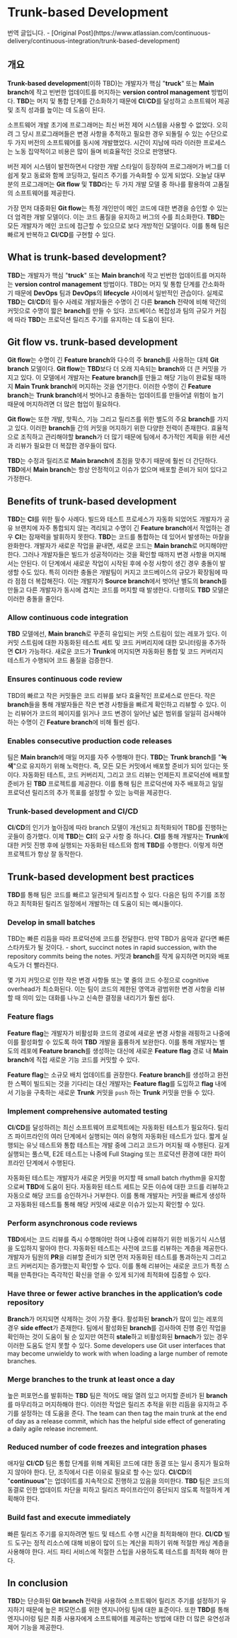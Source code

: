 
# Trunk-based Development

<Callout type="info">
  번역 글입니다. - [Original
  Post](https://www.atlassian.com/continuous-delivery/continuous-integration/trunk-based-development)
</Callout>

## 개요

**Trunk-based development**(이하 TBD)는 개발자가 핵심 "**truck**" 또는 **Main branch**에 작고 빈번한 업데이트를 머지하는 **version control management** 방법이다. **TBD**는 머지 및 통합 단계를 간소화하기 때문에 **CI**/**CD**를 달성하고 소프트웨어 제공 및 조직 성과를 높이는 데 도움이 된다.

소프트웨어 개발 초기에 프로그래머는 최신 버전 제어 시스템을 사용할 수 없었다. 오히려 그 당시 프로그래머들은 변경 사항을 추적하고 필요한 경우 되돌릴 수 있는 수단으로 두 가지 버전의 소프트웨어를 동시에 개발했었다. 시간이 지남에 따라 이러한 프로세스는 노동 집약적이고 비용은 많이 들며 비효율적인 것으로 판명됐다.

버전 제어 시스템이 발전하면서 다양한 개발 스타일이 등장하여 프로그래머가 버그를 더 쉽게 찾고 동료와 함께 코딩하고, 릴리즈 주기를 가속화할 수 있게 되었다. 오늘날 대부분의 프로그래머는 **Git flow** 및 **TBD**라는 두 가지 개발 모델 중 하나를 활용하여 고품질의 소프트웨어를 제공한다.

가장 먼저 대중화된 **Git flow**는 특정 개인만이 메인 코드에 대한 변경을 승인할 수 있는 더 엄격한 개발 모델이다. 이는 코드 품질을 유지하고 버그의 수를 최소화한다. **TBD**는 모든 개발자가 메인 코드에 접근할 수 있으므로 보다 개방적인 모델이다. 이를 통해 팀은 빠르게 반복하고 **CI**/**CD**를 구현할 수 있다.

## What is trunk-based development?

**TBD**는 개발자가 핵심 "**truck**" 또는 **Main branch**에 작고 빈번한 업데이트를 머지하는 **version control management** 방법이다. TBD는 머지 및 통합 단계를 간소화하기 때문에 **DevOps** 팀과 **DevOps**의 **lifecycle** 사이에서 일반적인 관습이다. 실제로 **TBD**는 **CI**/**CD**의 필수 사례로 개발자들은 수명이 긴 다른 **branch** 전략에 비해 약간의 커밋으로 수명이 짧은 **branch**를 만들 수 있다. 코드베이스 복잡성과 팀의 규모가 커짐에 따라 **TBD**는 프로덕션 릴리즈 주기를 유지하는 데 도움이 된다.

## Git flow vs. trunk-based development

**Git flow**는 수명이 긴 **Feature branch**와 다수의 주 **branch**를 사용하는 대체 **Git branch** 모델이다. **Git flow**는 **TBD**보다 더 오래 지속되는 **branch**와 더 큰 커밋을 가지고 있다. 이 모델에서 개발자는 **Feature branch**를 만들고 해당 기능이 완료될 때까지 **Main Trunk branch**에 머지하는 것을 연기한다. 이러한 수명이 긴 **Feature branch**는 **Trunk branch**에서 벗어나고 충돌하는 업데이트를 만들어낼 위험이 높기 때문에 머지하려면 더 많은 협업이 필요하다.

**Git flow**는 또한 개발, 핫픽스, 기능 그리고 릴리즈를 위한 별도의 주요 **branch**를 가지고 있다. 이러한 **branch**들 간의 커밋을 머지하기 위한 다양한 전력이 존재한다. 효율적으로 조직하고 관리해야할 **branch**가 더 많기 때문에 팀에서 추가적인 계획을 위한 세션과 리뷰가 필요한 더 복잡한 경우들이 많다.

**TBD**는 수정과 릴리즈로 **Main branch**에 초점을 맞추기 때문에 훨씬 더 간단하다. **TBD**에서 **Main branch**는 항상 안정적이고 이슈가 없으며 배포할 준비가 되어 있다고 가정한다.

## Benefits of trunk-based development

**TBD**는 **CI**를 위한 필수 사례다. 빌드와 테스트 프로세스가 자동화 되었어도 개발자가 공유 브랜치에 자주 통합되지 않는 격리되고 수명이 긴 **Feature branch**에서 작업하는 경우 **CI**는 잠재력을 발휘하지 못한다. **TBD**는 코드를 통합하는 데 있어서 발생하는 마찰을 완화한다. 개발자가 새로운 작업을 끝내면, 새로운 코드는 **Main branch**로 머지해야만 한다. 그러나 개발자들은 빌드가 성공적이라는 것을 확인할 때까지 변경 사항을 머지해서는 안된다. 이 단계에서 새로운 작업이 시작된 후에 수정 사항이 생긴 경우 충돌이 발생할 수도 있다. 특히 이러한 충돌은 개발팀이 커지고 코드베이스의 규모가 확장됨에 따라 점점 더 복잡해진다. 이는 개발자가 **Source branch**에서 벗어난 별도의 **branch**를 만들고 다른 개발자가 동시에 겹치는 코드를 머지할 때 발생한다. 다행히도 **TBD** 모델은 이러한 충돌을 줄인다.

### Allow continuous code integration

**TBD** 모델에선, **Main branch**로 꾸준히 유입되는 커밋 스트림이 있는 레포가 있다. 이 커밋 스트림에 대한 자동화된 테스트 세트 및 코드 커버리지에 대한 모니터링을 추가하면 **CI**가 가능하다. 새로운 코드가 **Trunk**에 머지되면 자동화된 통합 및 코드 커버리지 테스트가 수행되어 코드 품질을 검증한다.

### Ensures continuous code review

TBD의 빠르고 작은 커밋들은 코드 리뷰를 보다 효율적인 프로세스로 만든다. 작은 **branch**들을 통해 개발자들은 작은 변경 사항들을 빠르게 확인하고 리뷰할 수 있다. 이는 리뷰어가 코드의 페이지를 읽거나 코드 변경이 일어난 넓은 범위를 일일히 검사해야 하는 수명이 긴 **Feature branch**에 비해 훨씬 쉽다.

### Enables consecutive production code releases

팀은 **Main branch**에 매일 머지를 자주 수행해야 한다. **TBD**는 **Trunk branch**를 "**녹색**"으로 유지하기 위해 노력한다. 즉, 모든 모든 커밋에서 배포할 준비가 되어 있다는 뜻이다. 자동화된 테스트, 코드 커버리지, 그리고 코드 리뷰는 언제든지 프로덕션에 배포할 준비가 된 **TBD** 프로젝트를 제공한다. 이를 통해 팀은 프로덕션에 자주 배포하고 일일 프로덕션 릴리즈의 추가 목표를 설정할 수 있는 능력을 제공한다.

### Trunk-based development and CI/CD

**CI**/**CD**의 인기가 높아짐에 따라 branch 모델이 개선되고 최적화되어 TBD를 진행하는 곳들이 증가했다. 이제 **TBD**는 **CI**의 요구 사항 중 하나다. **CI**를 통해 개발자는 **Trunk**에 대한 커밋 진행 후에 실행되는 자동화된 테스트와 함께 **TBD**를 수행한다. 이렇게 하면 프로젝트가 항상 잘 동작한다.

## Trunk-based development best practices

**TBD**를 통해 팀은 코드를 빠르고 일관되게 릴리즈할 수 있다. 다음은 팀의 주기를 조정하고 최적화된 릴리즈 일정에서 개발하는 데 도움이 되는 예시들이다.

### Develop in small batches

TBD는 빠른 리듬을 따라 프로덕션에 코드를 전달한다. 만약 TBD가 음악과 같다면 빠른 스타카토가 될 것이다. - short, succinct notes in rapid succession, with the repository commits being the notes. 커밋과 **branch**를 작게 유지하면 머지와 배포 속도가 더 빨라진다.

몇 가지 커밋으로 인한 작은 변경 사항들 또는 몇 줄의 코드 수정으로 cognitive overhead가 최소화된다. 이는 팀이 코드의 제한된 영역과 광범위한 변경 사항을 리뷰할 때 의미 있는 대화를 나누고 신속한 결정을 내리기가 훨씬 쉽다.

### Feature flags

**Feature flag**는 개발자가 비활성화 코드의 경로에 새로운 변경 사항을 래핑하고 나중에 이를 활성화할 수 있도록 하여 **TBD** 개발을 훌륭하게 보완한다. 이를 통해 개발자는 별도의 레포에 **Feature branch**를 생성하는 대신에 새로운 **Feature flag** 경로 내 **Main branch**에 직접 새로운 기능 코드를 커밋할 수 있다.

**Feature flag**는 소규모 배치 업데이트를 권장한다. **Feature branch**를 생성하고 완전한 스펙이 빌드되는 것을 기다리는 대신 개발자는 **Feature flag**를 도입하고 **flag** 내에서 기능을 구축하는 새로운 **Trunk** 커밋을 `push` 하는 **Trunk** 커밋을 만들 수 있다.

### Implement comprehensive automated testing

**CI**/**CD**를 달성하려는 최신 소프트웨어 프로젝트에는 자동화된 테스트가 필요하다. 릴리즈 파이프라인의 여러 단계에서 실행되는 여러 유형의 자동화된 테스트가 있다. 짧게 실행되는 유닛 테스트와 통합 테스트는 개발 중에 그리고 코드가 머지될 때 수행된다. 길게 실행되는 풀스택, E2E 테스트는 나중에 Full Staging 또는 프로덕션 환경에 대한 파이프라인 단계에서 수행된다.

자동화된 테스트는 개발자가 새로운 커밋을 머지할 때 small batch rhythm을 유지함으로써 **TBD**에 도움이 된다. 자동화된 테스트 세트는 모든 이슈에 대한 코드를 리뷰하고 자동으로 해당 코드를 승인하거나 거부한다. 이를 통해 개발자는 커밋을 빠르게 생성하고 자동화된 테스트틀 통해 해당 커밋에 새로운 이슈가 있는지 확인할 수 있다.

### Perform asynchronous code reviews

**TBD**에서는 코드 리뷰를 즉시 수행해야만 하며 나중에 리뷰하기 위한 비동기식 시스템을 도입하지 말아야 한다. 자동화된 테스트는 사전에 코드를 리뷰하는 계층을 제공한다. 개발자가 팀원의 **PR**을 리뷰할 준비가 되면 먼저 자동화된 테스트를 통과하는지 그리고 코드 커버리지는 증가했는지 확인할 수 있다. 이를 통해 리뷰어는 새로운 코드가 특정 스펙을 만족한다는 즉각적인 확신을 얻을 수 있게 되기에 최적화에 집중할 수 있다.

### Have three or fewer active branches in the application’s code repository

**Branch**가 머지되면 삭제하는 것이 가장 좋다. 활성화된 **branch**가 많이 있는 레포의 경우 **side effect**가 존재한다. 팀에서 활성화된 **branch**를 검사하여 진행 중인 작업을 확인하는 것이 도움이 될 순 있지만 여전히 **stale**하고 비활성화된 **brnach**가 있는 경우 이러한 도움도 얻지 못할 수 있다. Some developers use Git user interfaces that may become unwieldy to work with when loading a large number of remote branches.

### Merge branches to the trunk at least once a day

높은 퍼포먼스를 발휘하는 **TBD** 팀은 적어도 매일 열려 있고 머지할 준비가 된 **branch**를 마무리하고 머지하해야 한다. 이러한 작업은 릴리즈 추적을 위한 리듬을 유지하고 주기를 설정하는 데 도움을 준다. The team can then tag the main trunk at the end of day as a release commit, which has the helpful side effect of generating a daily agile release increment.

### Reduced number of code freezes and integration phases

애자일 **CI**/**CD** 팀은 통합 단계를 위해 계획된 코드에 대한 동결 또는 일시 중지가 필요하지 않아야 한다. 단, 조직에서 다른 이유로 필요로 할 수는 있다. **CI**/**CD**의 "**continuous**"는 업데이트를 지속적으로 진행하고 있음을 의미한다. **TBD** 팀은 코드의 동결로 인한 업데이트 차단을 피하고 릴리즈 파이프라인이 중단되지 않도록 적절하게 계획해야 한다.

### Build fast and execute immediately

빠른 릴리즈 주기를 유지하려면 빌드 및 테스트 수행 시간을 최적화해야 한다. **CI**/**CD** 빌드 도구는 정적 리소스에 대해 비용이 많이 드는 계산을 피하기 위해 적절한 캐싱 계층을 사용해야 한다. 서드 파티 서비스에 적절한 스텁을 사용하도록 테스트를 최적화 해야 한다.

## In conclusion

**TBD**는 단순화된 **Git branch** 전략을 사용하여 소프트웨어 릴리즈 주기를 설정하기 유지하기 때문에 높은 퍼모먼스를 위한 엔지니어링 팀에 대한 표준이다. 또한 **TBD**를 통해 엔지니이렁 팀은 최종 사용자에게 소프트웨어를 제공하는 방법에 대한 더 많은 유연성과 제어 기능을 제공한다.
